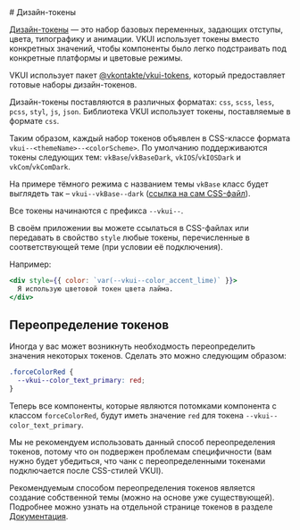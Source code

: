 <Overview type="doc">
# Дизайн-токены

[Дизайн-токены](https://foundation.mozilla.org/en/docs/design/websites/design-tokens/) — это набор базовых переменных,
задающих отступы, цвета, типографику и анимации. VKUI использует токены вместо конкретных значений,
чтобы компоненты было легко подстраивать под конкретные платформы и цветовые режимы.

</Overview>

VKUI использует пакет [@vkontakte/vkui-tokens](https://github.com/VKCOM/vkui-tokens),
который предоставляет готовые наборы дизайн-токенов.

Дизайн-токены поставляются в различных форматах: `css`, `scss`, `less`, `pcss`, `styl`, `js`, `json`.
Библиотека VKUI использует токены, поставляемые в формате `css`.

Таким образом, каждый набор токенов объявлен в CSS-классе формата `vkui--<themeName>--<colorScheme>`.
По умолчанию поддерживаются токены следующих тем: `vkBase`/`vkBaseDark`, `vkIOS`/`vkIOSDark` и `vkCom`/`vkComDark`.

На примере тёмного режима с названием темы `vkBase` класс будет выглядеть так – `vkui--vkBase--dark` ([ссылка на сам CSS-файл](https://unpkg.com/@vkontakte/vkui-tokens@4/themes/vkBase/cssVars/declarations/onlyVariablesLocal.css)).

Все токены начинаются с префикса `--vkui--`.

В своём приложении вы можете ссылаться в CSS-файлах или передавать в свойство `style` любые токены,
перечисленные в соответствующей теме (при условии её подключения).

Например:

```jsx
<div style={{ color: `var(--vkui--color_accent_lime)` }}>
  Я использую цветовой токен цвета лайма.
</div>
```

## Переопределение токенов

Иногда у вас может возникнуть необходмость переопределить значения некоторых токенов.
Сделать это можно следующим образом:

```css filename="app-styles.css"
.forceColorRed {
  --vkui--color_text_primary: red;
}
```

Теперь все компоненты, которые являются потомками компонента с классом `forceColorRed`, будут иметь значение `red`
для токена `--vkui--color_text_primary`.

Мы не рекомендуем использовать данный способ переопределения токенов, потому что он подвержен проблемам специфичности
(вам нужно будет убедиться, что чанк с переопределенными токенами подключается после CSS-стилей VKUI).

Рекомендуемым способом переопределения токенов является создание собственной темы (можно на основе уже существующей).
Подробнее можно узнать на отдельной странице токенов в разделе [Документация](https://vkcom.github.io/vkui-tokens).
